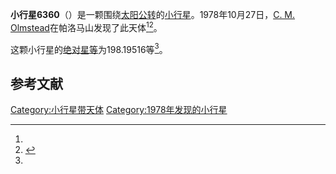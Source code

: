 {{Infobox planet
| bgcolour = #FFFFC0
| name = 6360
| symbol = 
| image = 
| caption = 
| discovery = yes
| discovery_ref = 
| discoverer = [[C._M._Olmstead|C. M. Olmstead]]
| discovery_site = [[帕洛马山|帕洛马山]] 
| discovered = 1978年10月27日
| designations = yes
| mp_name = 
| named_after = 
| alt_names = 1978 UA7/ 1951 KW / 1978 ST4 / 1980 BU1 / 1984 EF1 / 1989 TW15
| mp_category = [[主带小行星|主带小行星]]
| orbit_ref = <ref name="a">[http://ssd.jpl.nasa.gov/sbdb.cgi?sstr=6360 6360] {{Wayback|url=http://ssd.jpl.nasa.gov/sbdb.cgi?sstr=6360 |date=20110610034033 }}，小行星數據庫瀏覽器（JPL Small-Body Database Browser）－[[美国国家航空航天局|美国国家航空航天局]]喷气推进实验室</ref>
| epoch = 2456400.5 (2013年4月18日更新)
| aphelion = {{convert|2.6207169|AU|km|3|abbr=on|lk=out}}
| perihelion = {{convert|2.1703101|AU|km|3|abbr=on}}
| semimajor = {{convert|2.3955135|AU|km|3|abbr=on}}
| eccentricity = 0.0940105
| period = 1354.242232 [[日|日]]<br />3.71[[儒略年|儒略年]]
| avg_speed = 
| inclination = 7.61174
| asc_node = 22.56376
| mean_anomaly = 
| arg_peri = 198.19516
| satellites = 
| physical_characteristics = yes
| dimensions = 
| mass = 
| density = 
| surface_grav = 
| escape_velocity = 
| sidereal_day = 
| axial_tilt = 
| pole_ecliptic_lat = 
| pole_ecliptic_lon = 
| albedo = 
| temperatures= 
| temp_name1 = 
| mean_temp_1 = 
| max_temp_1 = 
| temp_name2 = 
| max_temp_2 = 
| spectral_type = 
| abs_magnitude = 198.19516
}}

'''小行星6360'''（{{lang-en|6360}}）是一颗围绕[[太阳|太阳]][[公转|公转]]的[[小行星|小行星]]。1978年10月27日，[[C._M._Olmstead|C. M. Olmstead]]在帕洛马山发现了此天体<ref name="a" /><ref>{{cite news|title=小行星列表|url=http://cfa-www.harvard.edu/iau/lists/NumberedMPs.txt|accessdate=2013-07-08|newspaper=哈佛大学|archive-date=2008-05-17|archive-url=https://web.archive.org/web/20080517010638/http://cfa-www.harvard.edu/iau/lists/NumberedMPs.txt|dead-url=no}}</ref>。

这颗小行星的[[绝对星等|绝对星等]]为198.19516等<ref name="a" />。

==参考文献==
{{reflist}}
{{Minor Planet Number|[[小行星6359|小行星6359]]|[[小行星6361|小行星6361]]}}

{{小天体}}

[[Category:小行星带天体|Category:小行星带天体]]
[[Category:1978年发现的小行星|Category:1978年发现的小行星]]

{{asteroid-stub}}